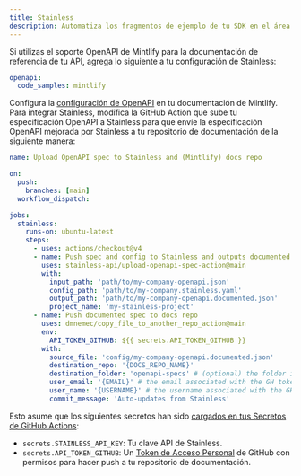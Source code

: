 ```yaml
---
title: Stainless
description: Automatiza los fragmentos de ejemplo de tu SDK en el área de pruebas de la API
---
```


Si utilizas el soporte OpenAPI de Mintlify para la documentación de referencia de tu API, agrega lo siguiente a tu configuración de Stainless:

```yaml openapi.stainless.yml
openapi:
  code_samples: mintlify
```

Configura la [configuración de OpenAPI](/api-playground/openapi/setup#in-the-repo) en tu documentación de Mintlify. Para integrar Stainless, modifica la GitHub Action que sube tu especificación OpenAPI a Stainless para que envíe la especificación OpenAPI mejorada por Stainless a tu repositorio de documentación de la siguiente manera:

```yaml
name: Upload OpenAPI spec to Stainless and (Mintlify) docs repo

on:
  push:
    branches: [main]
  workflow_dispatch:

jobs:
  stainless:
    runs-on: ubuntu-latest
    steps:
      - uses: actions/checkout@v4
      - name: Push spec and config to Stainless and outputs documented spec
        uses: stainless-api/upload-openapi-spec-action@main
        with:
          input_path: 'path/to/my-company-openapi.json'
          config_path: 'path/to/my-company.stainless.yaml'
          output_path: 'path/to/my-company-openapi.documented.json'
          project_name: 'my-stainless-project'
      - name: Push documented spec to docs repo
        uses: dmnemec/copy_file_to_another_repo_action@main
        env:
          API_TOKEN_GITHUB: ${{ secrets.API_TOKEN_GITHUB }}
        with:
          source_file: 'config/my-company-openapi.documented.json'
          destination_repo: '{DOCS_REPO_NAME}'
          destination_folder: 'openapi-specs' # (optional) the folder in the destination repository to place the file in, if not the root directory
          user_email: '{EMAIL}' # the email associated with the GH token
          user_name: '{USERNAME}' # the username associated with the GH token
          commit_message: 'Auto-updates from Stainless'
```

Esto asume que los siguientes secretos han sido [cargados en tus Secretos de GitHub Actions](https://docs.github.com/en/actions/security-guides/using-secrets-in-github-actions):

* `secrets.STAINLESS_API_KEY`: Tu clave API de Stainless.
* `secrets.API_TOKEN_GITHUB`: Un [Token de Acceso Personal](https://docs.github.com/en/authentication/keeping-your-account-and-data-secure/managing-your-personal-access-tokens) de GitHub con permisos para hacer push a tu repositorio de documentación.
